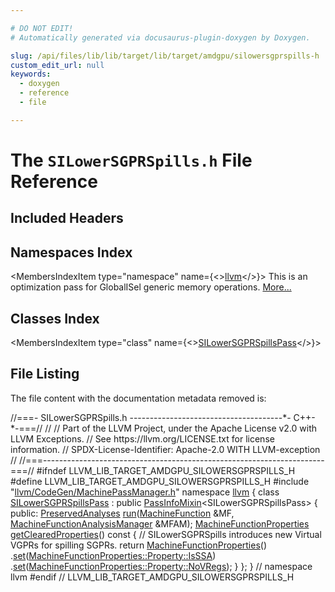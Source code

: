 ```yaml
---

# DO NOT EDIT!
# Automatically generated via docusaurus-plugin-doxygen by Doxygen.

slug: /api/files/lib/lib/target/lib/target/amdgpu/silowersgprspills-h
custom_edit_url: null
keywords:
  - doxygen
  - reference
  - file

---
```





# The `SILowerSGPRSpills.h` File Reference

<DoxygenPage pluginConfig={pluginConfig}>



## Included Headers

<IncludesList>
<IncludesListItem
  filePath="llvm/CodeGen/MachinePassManager.h"
  permalink="/docs/api/files/include/include/llvm/include/llvm/codegen/machinepassmanager-h"
  isLocal="true" />
</IncludesList>

## Namespaces Index

<MembersIndex>

<MembersIndexItem
  type="namespace"
  name={<><a href="/docs/api/namespaces/llvm">llvm</a></>}>
This is an optimization pass for GlobalISel generic memory operations. <a href="/docs/api/namespaces/llvm/#details">More...</a>
</MembersIndexItem>

</MembersIndex>

## Classes Index

<MembersIndex>

<MembersIndexItem
  type="class"
  name={<><a href="/docs/api/classes/llvm/silowersgprspillspass">SILowerSGPRSpillsPass</a></>}>
</MembersIndexItem>

</MembersIndex>


## File Listing

The file content with the documentation metadata removed is:

<ProgramListing>

<Link id="l00001" /><CodeLine lineNumber="1"><Highlight kind="comment">//===- SILowerSGPRSpills.h --------------------------------------&#42;- C++- &#42;-===//</Highlight><Highlight kind="normal"></Highlight></CodeLine>
<Link id="l00002" /><CodeLine lineNumber="2"><Highlight kind="normal"></Highlight><Highlight kind="comment">//</Highlight><Highlight kind="normal"></Highlight></CodeLine>
<Link id="l00003" /><CodeLine lineNumber="3"><Highlight kind="normal"></Highlight><Highlight kind="comment">// Part of the LLVM Project, under the Apache License v2.0 with LLVM Exceptions.</Highlight><Highlight kind="normal"></Highlight></CodeLine>
<Link id="l00004" /><CodeLine lineNumber="4"><Highlight kind="normal"></Highlight><Highlight kind="comment">// See https://llvm.org/LICENSE.txt for license information.</Highlight><Highlight kind="normal"></Highlight></CodeLine>
<Link id="l00005" /><CodeLine lineNumber="5"><Highlight kind="normal"></Highlight><Highlight kind="comment">// SPDX-License-Identifier: Apache-2.0 WITH LLVM-exception</Highlight><Highlight kind="normal"></Highlight></CodeLine>
<Link id="l00006" /><CodeLine lineNumber="6"><Highlight kind="normal"></Highlight><Highlight kind="comment">//</Highlight><Highlight kind="normal"></Highlight></CodeLine>
<Link id="l00007" /><CodeLine lineNumber="7"><Highlight kind="normal"></Highlight><Highlight kind="comment">//===----------------------------------------------------------------------===//</Highlight><Highlight kind="normal"></Highlight></CodeLine>
<Link id="l00008" /><CodeLine lineNumber="8"><Highlight kind="normal"></Highlight></CodeLine>
<Link id="l00009" /><CodeLine lineNumber="9"><Highlight kind="normal"></Highlight><Highlight kind="preprocessor">#ifndef LLVM&#95;LIB&#95;TARGET&#95;AMDGPU&#95;SILOWERSGPRSPILLS&#95;H</Highlight><Highlight kind="normal"></Highlight></CodeLine>
<Link id="l00010" /><CodeLine lineNumber="10"><Highlight kind="normal"></Highlight><Highlight kind="preprocessor">#define LLVM&#95;LIB&#95;TARGET&#95;AMDGPU&#95;SILOWERSGPRSPILLS&#95;H</Highlight><Highlight kind="normal"></Highlight></CodeLine>
<Link id="l00011" /><CodeLine lineNumber="11"><Highlight kind="normal"></Highlight></CodeLine>
<Link id="l00012" /><CodeLine lineNumber="12"><Highlight kind="normal"></Highlight><Highlight kind="preprocessor">#include &quot;<a href="/docs/api/files/include/include/llvm/include/llvm/codegen/machinepassmanager-h">llvm/CodeGen/MachinePassManager.h</a>&quot;</Highlight><Highlight kind="normal"></Highlight></CodeLine>
<Link id="l00013" /><CodeLine lineNumber="13"><Highlight kind="normal"></Highlight></CodeLine>
<Link id="l00014" /><CodeLine lineNumber="14"><Highlight kind="normal"></Highlight><Highlight kind="keyword">namespace </Highlight><Highlight kind="normal"><a href="/docs/api/namespaces/llvm">llvm</a> &#123;</Highlight></CodeLine>
<Link id="l00015" /><CodeLine lineNumber="15" lineLink="/docs/api/classes/llvm/silowersgprspillspass"><Highlight kind="normal"></Highlight><Highlight kind="keyword">class </Highlight><Highlight kind="normal"><a href="/docs/api/classes/llvm/silowersgprspillspass">SILowerSGPRSpillsPass</a> : </Highlight><Highlight kind="keyword">public</Highlight><Highlight kind="normal"> <a href="/docs/api/structs/llvm/passinfomixin">PassInfoMixin</a>&lt;SILowerSGPRSpillsPass&gt; &#123;</Highlight></CodeLine>
<Link id="l00016" /><CodeLine lineNumber="16"><Highlight kind="normal"></Highlight><Highlight kind="keyword">public</Highlight><Highlight kind="normal">:</Highlight></CodeLine>
<Link id="l00017" /><CodeLine lineNumber="17"><Highlight kind="normal">  <a href="/docs/api/classes/llvm/preservedanalyses">PreservedAnalyses</a> <a href="/docs/api/classes/llvm/silowersgprspillspass/#acc251fdad2ff98bf8f116ecbd8e93b14">run</a>(<a href="/docs/api/classes/llvm/machinefunction">MachineFunction</a> &amp;MF,</Highlight></CodeLine>
<Link id="l00018" /><CodeLine lineNumber="18"><Highlight kind="normal">                        <a href="/docs/api/namespaces/llvm/#a064825a8817522ca733ac413a7122d36">MachineFunctionAnalysisManager</a> &amp;MFAM);</Highlight></CodeLine>
<Link id="l00019" /><CodeLine lineNumber="19"><Highlight kind="normal"></Highlight></CodeLine>
<Link id="l00020" /><CodeLine lineNumber="20" lineLink="/docs/api/classes/llvm/silowersgprspillspass/#a029a714b2110886cb7578c9d19d22348"><Highlight kind="normal">  <a href="/docs/api/classes/llvm/machinefunctionproperties">MachineFunctionProperties</a> <a href="/docs/api/classes/llvm/silowersgprspillspass/#a029a714b2110886cb7578c9d19d22348">getClearedProperties</a>()</Highlight><Highlight kind="keyword"> const </Highlight><Highlight kind="normal">&#123;</Highlight></CodeLine>
<Link id="l00021" /><CodeLine lineNumber="21"><Highlight kind="normal">    </Highlight><Highlight kind="comment">// SILowerSGPRSpills introduces new Virtual VGPRs for spilling SGPRs.</Highlight><Highlight kind="normal"></Highlight></CodeLine>
<Link id="l00022" /><CodeLine lineNumber="22"><Highlight kind="normal">    </Highlight><Highlight kind="keywordflow">return</Highlight><Highlight kind="normal"> <a href="/docs/api/classes/llvm/machinefunctionproperties">MachineFunctionProperties</a>()</Highlight></CodeLine>
<Link id="l00023" /><CodeLine lineNumber="23"><Highlight kind="normal">        .<a href="/docs/api/classes/llvm/machinefunctionproperties/#aa7780563d7ca260d0ae67d957b56427f">set</a>(<a href="/docs/api/classes/llvm/machinefunctionproperties/#ad85237c6c667e4713efe8921e9c32ac1a4fc3b812627e58da17a703f73013db96">MachineFunctionProperties::Property::IsSSA</a>)</Highlight></CodeLine>
<Link id="l00024" /><CodeLine lineNumber="24"><Highlight kind="normal">        .<a href="/docs/api/classes/llvm/machinefunctionproperties/#aa7780563d7ca260d0ae67d957b56427f">set</a>(<a href="/docs/api/classes/llvm/machinefunctionproperties/#ad85237c6c667e4713efe8921e9c32ac1a72f7d830dd5ddb30f06d8e9639558ac3">MachineFunctionProperties::Property::NoVRegs</a>);</Highlight></CodeLine>
<Link id="l00025" /><CodeLine lineNumber="25"><Highlight kind="normal">  &#125;</Highlight></CodeLine>
<Link id="l00026" /><CodeLine lineNumber="26"><Highlight kind="normal">&#125;;</Highlight></CodeLine>
<Link id="l00027" /><CodeLine lineNumber="27"><Highlight kind="normal">&#125; </Highlight><Highlight kind="comment">// namespace llvm</Highlight><Highlight kind="normal"></Highlight></CodeLine>
<Link id="l00028" /><CodeLine lineNumber="28"><Highlight kind="normal"></Highlight></CodeLine>
<Link id="l00029" /><CodeLine lineNumber="29"><Highlight kind="normal"></Highlight><Highlight kind="preprocessor">#endif </Highlight><Highlight kind="comment">// LLVM&#95;LIB&#95;TARGET&#95;AMDGPU&#95;SILOWERSGPRSPILLS&#95;H</Highlight><Highlight kind="normal"></Highlight></CodeLine>

</ProgramListing>

</DoxygenPage>

